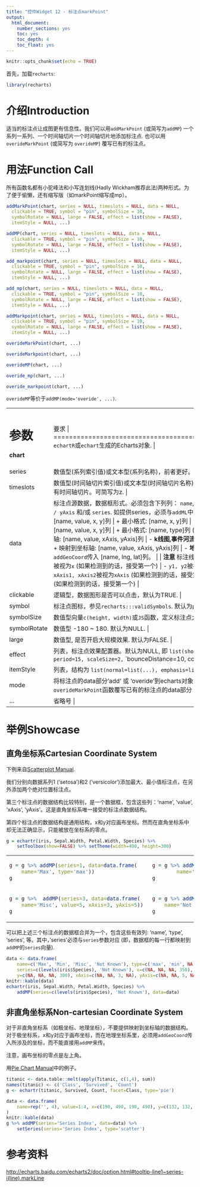 ```yaml
---
title: "控件Widget 12 - 标注点markPoint"
output: 
  html_document: 
    number_sections: yes
    toc: yes
    toc_depth: 4
    toc_float: yes
---
```


```r
knitr::opts_chunk$set(echo = TRUE)
```

首先，加载`recharts`:
```r
library(recharts)
```

# 介绍Introduction

适当的标注点让成图更有信息性。我们可以用`addMarkPoint` (或简写为`addMP`) 一个系列一系列、一个时间轴切片一个时间轴切片地添加标注点. 也可以用`overideMarkPoint` (或简写为 `overideMP`) 覆写已有的标注点。

# 用法Function Call

所有函数名都有小驼峰法和小写连划线(Hadly Wickham推荐此法)两种形式。为了便于偷懒，还有缩写版（如markPoint缩写成mp）。

```r
addMarkPoint(chart, series = NULL, timeslots = NULL, data = NULL,
  clickable = TRUE, symbol = "pin", symbolSize = 10,
  symbolRotate = NULL, large = FALSE, effect = list(show = FALSE),
  itemStyle = NULL, ...)

addMP(chart, series = NULL, timeslots = NULL, data = NULL,
  clickable = TRUE, symbol = "pin", symbolSize = 10,
  symbolRotate = NULL, large = FALSE, effect = list(show = FALSE),
  itemStyle = NULL, ...)

add_markpoint(chart, series = NULL, timeslots = NULL, data = NULL,
  clickable = TRUE, symbol = "pin", symbolSize = 10,
  symbolRotate = NULL, large = FALSE, effect = list(show = FALSE),
  itemStyle = NULL, ...)

add_mp(chart, series = NULL, timeslots = NULL, data = NULL,
  clickable = TRUE, symbol = "pin", symbolSize = 10,
  symbolRotate = NULL, large = FALSE, effect = list(show = FALSE),
  itemStyle = NULL, ...)

addMarkpoint(chart, series = NULL, timeslots = NULL, data = NULL,
  clickable = TRUE, symbol = "pin", symbolSize = 10,
  symbolRotate = NULL, large = FALSE, effect = list(show = FALSE),
  itemStyle = NULL, ...)

overideMarkPoint(chart, ...)

overideMarkpoint(chart, ...)

overideMP(chart, ...)

overide_mp(chart, ...)

overide_markpoint(chart, ...)
```

`overideMP`等价于`addMP(mode='overide', ...)`.

+-------------+----------------------------------------------------------------+
|  参数       |  要求                                            |
+=============+================================================================+
| **chart**   | `echartR`或`echart`生成的Echarts对象.  |
+-------------+----------------------------------------------------------------+
| series      | 数值型(系列索引值)或文本型(系列名称)，前者更好。如设为NULL，则作用于所有系列。 |
+-------------+----------------------------------------------------------------+
| timeslots   | 数值型(时间轴切片索引值)或文本型(时间轴切片名称)，前者更好。如设为NULL，则作用于所有时间轴切片。可简写为z. |
+-------------+----------------------------------------------------------------+
| data        | 标注点源数据，数据框形式。必须包含下列列： `name`, 和/或 `value / type` 和/或 `x / xAxis, y / yAxis` 和/或 `series`. 如提供series，必须与`addML`中的`series`参数相对应。 |
|             |      |
|             | - **通用**:  |
|             |     + 通用格式: [name, value, x, y]列 |
|             |     + 最小格式: [name, x, y]列  |
|             | - **散点图、线图、柱图**: |
|             |     + 基本格式: [name, value, x, y]列 |
|             |     + 最小格式: [name, type]列 (type只能是'max', 'min') |
|             |     + 映射到坐标轴: [name, value, xAxis, yAxis]列  |
|             | - **k线图,事件河流图**: |
|             |     + 基本格式: [name, value, x, y]列 |
|             |     + 映射到坐标轴: [name, value, xAxis, yAxis]列 |
|             | - **地图**:  |
|             |     + [name, value]列. 可以单独通过`addGeoCoord`传入 [name, lng, lat]列。 |
|             |             |
|             | **注意** 标注线数据集兼容于`addMarkPoint`. |
|             |             |
|             | - `x1, x2`被视为`x` (如果检测到的话，接受第一个) |
|             | - `y1, y2`被视为`y` (如果检测到的话，接受第一个) |
|             | - `xAxis1, xAxis2`被视为`xAxis` (如果检测到的话，接受第一个) |
|             | - `yAxis1, yAxis2`被视为`yAxis` (如果检测到的话，接受第一个) |
+-------------+----------------------------------------------------------------+
| clickable   | 逻辑型，数据图形是否可以点击，默认为TRUE. |
+-------------+----------------------------------------------------------------+
| symbol      | 标注点图标，参见`recharts:::validSymbols`. 默认为`pin`. |
+-------------+----------------------------------------------------------------+
| symbolSize  | 数值型向量`c(height, width)`或`JS`函数，定义标注点大小，默认为10. |
+-------------+----------------------------------------------------------------+
| symbolRotate| 数值型 -180 ~ 180. 默认为NULL. |
+-------------+----------------------------------------------------------------+
| large       | 数值型, 是否开启大规模效果. 默认为FALSE.  |
+-------------+----------------------------------------------------------------+
| effect      | 列表，标注点效果配置器。默认为NULL, 即 `list(show=FALSE, type='scale',` `loop=TRUE, period=15, scaleSize=2,` `bounceDistance=10, color=NULL, shadowColor=NULL, shadowBlur=0)` |
+-------------+----------------------------------------------------------------+
| itemStyle   | 列表，结构为 `list(normal=list(...), emphasis=list(...))`. 默认为NULL. |
+-------------+----------------------------------------------------------------+
| mode        | 将标注点的data部分'add' 或 'overide'到echarts对象. 默认为'add'. 也可以直接用 `overideMarkPoint`函数覆写已有的标注点的data部分 |
+-------------+----------------------------------------------------------------+
| ...         | 省略号 |
+-------------+----------------------------------------------------------------+

# 举例Showcase

## 直角坐标系Cartesian Coordinate System

下例来自[Scatterplot Manual](Basic_Plots_01_Scatterplot.html). 

我们分别向数据系列1 ('setosa')和2 ('versicolor')添加最大、最小值标注点，在另外添加两个绝对位置标注点。

第三个标注点的数据结构比较特别，是一个数据框，包含这些列：'name', 'value', 'xAxis', 'yAxis'。这是直角坐标系唯一接受的标注点数据结构。

第四个标注点的数据结构是通用结构，x和y对应画布坐标。然而在直角坐标系中却无法正确显示，只能被放在坐标系的零点。

```r
g = echartr(iris, Sepal.Width, Petal.Width, Species) %>% 
    setToolbox(show=FALSE) %>% setTheme(width=400, height=300)
```

<table>
<tr><td>
```r
g = g %>% addMP(series=1, data=data.frame(
    name='Max', type='max'))
g
```
</td><td>
```r
g = g %>% addMP(series=2, data=data.frame(
        name='Min', type='min')) 
g
```
</td></tr>
<tr><td>
```r
g = g %>%  addMP(series=3, data=data.frame(
    name='Misc', value=5, xAxis=3, yAxis=5)) 
g
```
</td><td>
```r
g = g %>% addMP(series='Not Known', data=data.frame(
    name='Not Known', value=2, x=350, y=300))
g
```
</td></tr>
</table>

可以把上述三个标注点的数据框合并为一个，包含这些有效列: 'name', 'type', 'series', 等。其中，'series'必须与`series`参数对应 (即，数据框的每一行都映射到 `addMP`的`series`向量).

```r
data <- data.frame(
    name=c('Max', 'Min', 'Misc', 'Not Known'), type=c('max', 'min', NA, NA),
    series=c(levels(iris$Species), 'Not Known'), x=c(NA, NA, NA, 350),
    y=c(NA, NA, NA, 300), xAxis=c(NA, NA, 3, NA), yAxis=c(NA, NA, 5, NA))
knitr::kable(data)
echartr(iris, Sepal.Width, Petal.Width, Species) %>%
    addMP(series=c(levels(iris$Species), 'Not Known'), data=data)
```


## 非直角坐标系Non-cartesian Coordinate System

对于非直角坐标系（如极坐标、地理坐标），不要提供映射到坐标轴的数据结构。对于极坐标系，x和y对应于画布坐标，而在地理坐标系里，必须用`addGeoCoord`传入所涉及的坐标，而不能直接用`addMP`来传。

注意，画布坐标的零点是左上角。

用[Pie Chart Manual](Basic_Plot2_11_Pie.html)中的例子。

```r
titanic <- data.table::melt(apply(Titanic, c(1,4), sum))
names(titanic) <- c('Class', 'Survived', 'Count')
g <- echartr(titanic, Survived, Count, facet=Class, type='pie') 
```

```r
data <- data.frame(
    name=rep('', 4), value=1:4, x=c(190, 490, 190, 490), y=c(132, 132, 348, 348)
)
knitr::kable(data)
g %>% addMP(series='Series Index', data=data) %>% 
    setSeries(series='Series Index', type='scatter')
```

# 参考资料

<http://echarts.baidu.com/echarts2/doc/option.html#tooltip-line1~series-i(line).markLine>
